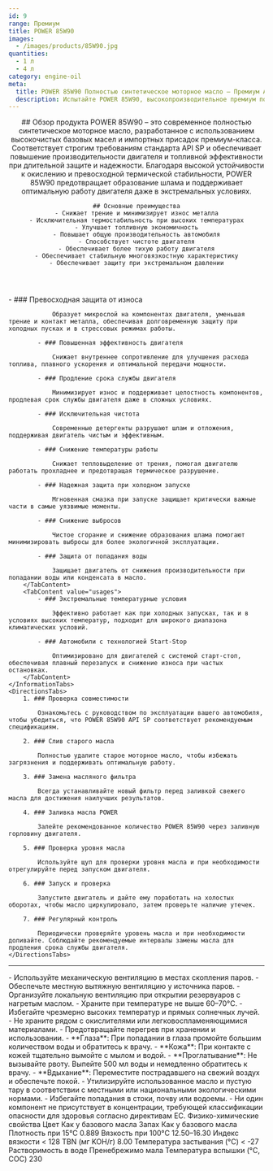 ```yaml
---
id: 9
range: Премиум
title: POWER 85W90
images:
  - /images/products/85W90.jpg
quantities:
  - 1 л
  - 4 л
category: engine-oil
meta:
  title: POWER 85W90 Полностью синтетическое моторное масло – Премиум API SP для современных двигателей
  description: Испытайте POWER 85W90, высокопроизводительное премиум полностью синтетическое моторное масло, разработанное в соответствии со стандартом API SP. Обеспечивает повышенную топливную экономичность, отличную защиту от износа и надежную защиту при холодном запуске. Идеально для автомобилей с технологией start-stop и в экстремальных температурных условиях.
---
```


<Header>
    ## Обзор продукта
    POWER 85W90 – это современное полностью синтетическое моторное масло, разработанное с использованием высокочистых базовых масел и импортных присадок премиум-класса. Соответствует строгим требованиям стандарта API SP и обеспечивает повышение производительности двигателя и топливной эффективности при длительной защите и надежности. Благодаря высокой устойчивости к окислению и превосходной термической стабильности, POWER 85W90 предотвращает образование шлама и поддерживает оптимальную работу двигателя даже в экстремальных условиях.

    ## Основные преимущества
    - Снижает трение и минимизирует износ металла
    - Исключительная термостабильность при высоких температурах
    - Улучшает топливную экономичность
    - Повышает общую производительность автомобиля
    - Способствует чистоте двигателя
    - Обеспечивает более тихую работу двигателя
    - Обеспечивает стабильную многовязкостную характеристику
    - Обеспечивает защиту при экстремальном давлении
</Header>

<Section>
    <InformationTabs>
        <TabContent value="core">
            - ### Превосходная защита от износа

                Образует микрослой на компонентах двигателя, уменьшая трение и контакт металла, обеспечивая долговременную защиту при холодных пусках и в стрессовых режимах работы.

            - ### Повышенная эффективность двигателя

                Снижает внутреннее сопротивление для улучшения расхода топлива, плавного ускорения и оптимальной передачи мощности.

            - ### Продление срока службы двигателя

                Минимизирует износ и поддерживает целостность компонентов, продлевая срок службы двигателя даже в сложных условиях.
    
            - ### Исключительная чистота

                Современные детергенты разрушают шлам и отложения, поддерживая двигатель чистым и эффективным.
    
            - ### Снижение температуры работы

                Снижает тепловыделение от трения, помогая двигателю работать прохладнее и предотвращая термическое разрушение.
    
            - ### Надежная защита при холодном запуске

                Мгновенная смазка при запуске защищает критически важные части в самые уязвимые моменты.
    
            - ### Снижение выбросов

                Чистое сгорание и снижение образования шлама помогают минимизировать выбросы для более экологичной эксплуатации.
    
            - ### Защита от попадания воды

                Защищает двигатель от снижения производительности при попадании воды или конденсата в масло.
        </TabContent>
        <TabContent value="usages">
            - ### Экстремальные температурные условия

                Эффективно работает как при холодных запусках, так и в условиях высоких температур, подходит для широкого диапазона климатических условий.

            - ### Автомобили с технологией Start-Stop

                Оптимизировано для двигателей с системой старт-стоп, обеспечивая плавный перезапуск и снижение износа при частых остановках.
        </TabContent>
    </InformationTabs>
    <DirectionsTabs>
        1. ### Проверка совместимости
    
            Ознакомьтесь с руководством по эксплуатации вашего автомобиля, чтобы убедиться, что POWER 85W90 API SP соответствует рекомендуемым спецификациям.
   
        2. ### Слив старого масла
    
            Полностью удалите старое моторное масло, чтобы избежать загрязнения и поддерживать оптимальную работу.
   
        3. ### Замена масляного фильтра
    
            Всегда устанавливайте новый фильтр перед заливкой свежего масла для достижения наилучших результатов.
   
        4. ### Заливка масла POWER
    
            Залейте рекомендованное количество POWER 85W90 через заливную горловину двигателя.
   
        5. ### Проверка уровня масла
    
            Используйте щуп для проверки уровня масла и при необходимости отрегулируйте перед запуском двигателя.
   
        6. ### Запуск и проверка
    
            Запустите двигатель и дайте ему поработать на холостых оборотах, чтобы масло циркулировало, затем проверьте наличие утечек.
   
        7. ### Регулярный контроль
    
            Периодически проверяйте уровень масла и при необходимости доливайте. Соблюдайте рекомендуемые интервалы замены масла для продления срока службы двигателя.
    </DirectionsTabs>
</Section>

***

<Section>
    <SafetyTabs>
        <TabContent value="handling">
            - Используйте механическую вентиляцию в местах скопления паров.
            - Обеспечьте местную вытяжную вентиляцию у источника паров.
            - Организуйте локальную вентиляцию при открытии резервуаров с нагретым маслом.
            - Храните при температуре не выше 60–70°C.
            - Избегайте чрезмерно высоких температур и прямых солнечных лучей.
            - Не храните рядом с окислителями или легковоспламеняющимися материалами.
            - Предотвращайте перегрев при хранении и использовании.
        </TabContent>
        <TabContent value="first-aid">
            - **Глаза**: При попадании в глаза промойте большим количеством воды и обратитесь к врачу.
            - **Кожа**: При контакте с кожей тщательно вымойте с мылом и водой.
            - **Проглатывание**: Не вызывайте рвоту. Выпейте 500 мл воды и немедленно обратитесь к врачу.
            - **Вдыхание**: Переместите пострадавшего на свежий воздух и обеспечьте покой.
        </TabContent>
        <TabContent value="disposal">
            - Утилизируйте использованное масло и пустую тару в соответствии с местными или национальными экологическими нормами.
            - Избегайте попадания в стоки, почву или водоемы.
        </TabContent>
        <TabContent value="hazardous">
            - Ни один компонент не присутствует в концентрации, требующей классификации опасности для здоровья согласно директивам ЕС.
        </TabContent>
    </SafetyTabs>
  
   <Table>
  <TableHeader>
    <TableRow col={2}>
      <TableHead>Физико-химические свойства</TableHead>
    </TableRow>
  </TableHeader>
  <TableBody>
    <TableRow>
      <TableCell>Цвет</TableCell>
      <TableCell>Как у базового масла</TableCell>
    </TableRow>
    <TableRow>
      <TableCell>Запах</TableCell>
      <TableCell>Как у базового масла</TableCell>
    </TableRow>
    <TableRow>
      <TableCell>Плотность при 15°C</TableCell>
      <TableCell>0.889</TableCell>
    </TableRow>
    <TableRow>
      <TableCell>Вязкость при 100°C</TableCell>
      <TableCell>12.50–16.30</TableCell>
    </TableRow>
    <TableRow>
      <TableCell>Индекс вязкости</TableCell>
      <TableCell>&lt; 128</TableCell>
    </TableRow>
    <TableRow>
      <TableCell>TBN (мг KOH/г)</TableCell>
      <TableCell>8.00</TableCell>
    </TableRow>
    <TableRow>
      <TableCell>Температура застывания (°C)</TableCell>
      <TableCell>&lt; -27</TableCell>
    </TableRow>
    <TableRow>
      <TableCell>Растворимость в воде</TableCell>
      <TableCell>Пренебрежимо мала</TableCell>
    </TableRow>
    <TableRow>
      <TableCell>Температура вспышки (°C, COC)</TableCell>
      <TableCell>230</TableCell>
    </TableRow>
  </TableBody>
</Table>
</Section>
